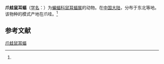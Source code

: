 {{Speciesbox
| name = 爪蛙鼠耳蝠
| status = 
| status_system = 
| image = 
| genus = Myotis
| species = horsfieldii
| authority = (Temminck, 1840)<ref name='id261'>{{cite web| url =http://www.bioinfo.cn/db05/BjdwSpecies.php?action=view&id=261| title =爪蛙鼠耳蝠| work =《中国动物物种编目数据库》| publisher =中国科学院微生物研究所| author =中国科学院动物研究所| accessdate =2009-03-27| deadurl =yes| archiveurl =https://web.archive.org/web/20160305035043/http://www.bioinfo.cn/db05/BjdwSpecies.php?action=view&id=261| archivedate =2016-03-05}}</ref>
}}

'''爪蛙鼠耳蝠'''（[[学名|学名]]：{{lang|la|''Myotis horsfieldii''}}）为[[蝙蝠科|蝙蝠科]][[鼠耳蝠属|鼠耳蝠属]]的动物。在[[中国大陆|中国大陆]]，分布于东北等地。该物种的模式产地在爪哇。<ref name='id261'/>

== 参考文献 ==
{{reflist}}
{{Taxonbar|from=Q1833557}}

[[Category:鼠耳蝠属|爪蛙鼠耳蝠]]


{{蝙蝠小作品}}